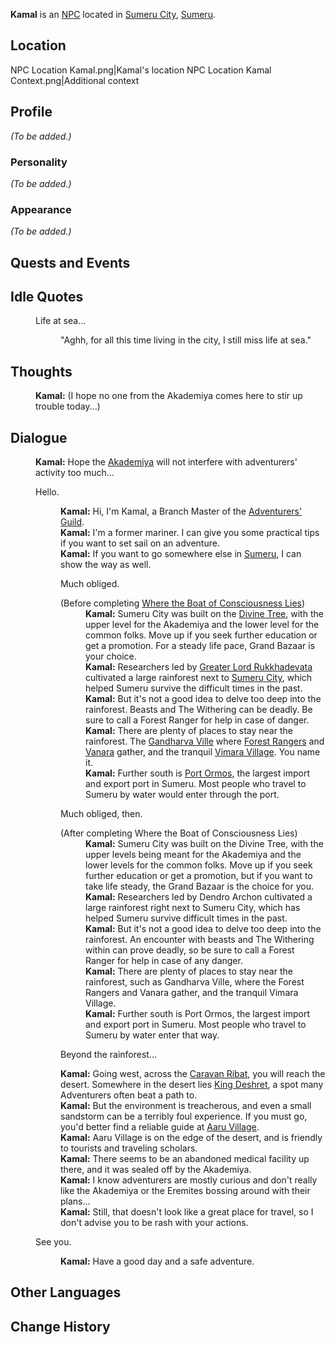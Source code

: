 {{Meta
|missing_NPC_profile  = yes
}}
{{Character Infobox
|type             = NPC
|image            = NPC Kamal.png
|region           = Sumeru
|affiliation      = Adventurers' Guild
|title            = Branch Master, Adventurers' Guild
|ancestry         = <!-- Clan/family -->
|father           = 
|mother           = 
|spouse           = 
|sibling          = 
|child            = 
|relative         = 
|voiceEN          = 
|voiceCN          = 
|voiceJP          = 
|dialoguereward   = 
}}
'''Kamal''' is an [[NPC]] located in [[Sumeru City]], [[Sumeru]].

==Location==
<gallery>
NPC Location Kamal.png|Kamal's location
NPC Location Kamal Context.png|Additional context
</gallery>

==Profile==
''(To be added.)''

===Personality===
''(To be added.)''

===Appearance===
''(To be added.)''

==Quests and Events==
{{Quests and Events}}

==Idle Quotes==
{{Dialogue start}}
: {{DIcon|Idle}} Life at sea...
:: {{A|VO Kamal 01.ogg}} "Aghh, for all this time living in the city, I still miss life at sea."
{{Dialogue end}}

==Thoughts==
{{All Schemes to Know Explanation|name=Kamal}}
:{{A|VO Kamal All Schemes to Know 01.ogg}} '''Kamal:''' (I hope no one from the Akademiya comes here to stir up trouble today...)

==Dialogue==
{{Dialogue start}}
:'''Kamal:''' Hope the [[Akademiya]] will not interfere with adventurers' activity too much...
:{{DIcon}} Hello.
::'''Kamal:''' Hi, I'm Kamal, a Branch Master of the [[Adventurers' Guild]].
::'''Kamal:''' I'm a former mariner. I can give you some practical tips if you want to set sail on an adventure.
::'''Kamal:''' If you want to go somewhere else in [[Sumeru]], I can show the way as well.
::{{DIcon}} Much obliged.
::;(Before completing [[Where the Boat of Consciousness Lies]])
:::'''Kamal:''' Sumeru City was built on the [[Divine Tree]], with the upper level for the Akademiya and the lower level for the common folks. Move up if you seek further education or get a promotion. For a steady life pace, Grand Bazaar is your choice.
:::'''Kamal:''' Researchers led by [[Greater Lord Rukkhadevata]] cultivated a large rainforest next to [[Sumeru City]], which helped Sumeru survive the difficult times in the past.
:::'''Kamal:''' But it's not a good idea to delve too deep into the rainforest. Beasts and The Withering can be deadly. Be sure to call a Forest Ranger for help in case of danger.
:::'''Kamal:''' There are plenty of places to stay near the rainforest. The [[Gandharva Ville]] where [[Forest Rangers]] and [[Vanara]] gather, and the tranquil [[Vimara Village]]. You name it.
:::'''Kamal:''' Further south is [[Port Ormos]], the largest import and export port in Sumeru. Most people who travel to Sumeru by water would enter through the port.
::{{DIcon}} Much obliged, then.
::;(After completing Where the Boat of Consciousness Lies)
:::'''Kamal:''' Sumeru City was built on the Divine Tree, with the upper levels being meant for the Akademiya and the lower levels for the common folks. Move up if you seek further education or get a promotion, but if you want to take life steady, the Grand Bazaar is the choice for you.
:::'''Kamal:''' Researchers led by Dendro Archon cultivated a large rainforest right next to Sumeru City, which has helped Sumeru survive difficult times in the past.
:::'''Kamal:''' But it's not a good idea to delve too deep into the rainforest. An encounter with beasts and The Withering within can prove deadly, so be sure to call a Forest Ranger for help in case of any danger.
:::'''Kamal:''' There are plenty of places to stay near the rainforest, such as Gandharva Ville, where the Forest Rangers and Vanara gather, and the tranquil Vimara Village.
:::'''Kamal:''' Further south is Port Ormos, the largest import and export port in Sumeru. Most people who travel to Sumeru by water enter that way.
::{{DIcon}} Beyond the rainforest...
::'''Kamal:''' Going west, across the [[Caravan Ribat]], you will reach the desert. Somewhere in the desert lies [[Scarlet King|King Deshret]], a spot many Adventurers often beat a path to.
::'''Kamal:''' But the environment is treacherous, and even a small sandstorm can be a terribly foul experience. If you must go, you'd better find a reliable guide at [[Aaru Village]].
::'''Kamal:''' Aaru Village is on the edge of the desert, and is friendly to tourists and traveling scholars.
::'''Kamal:''' There seems to be an abandoned medical facility up there, and it was sealed off by the Akademiya.
::'''Kamal:''' I know adventurers are mostly curious and don't really like the Akademiya or the Eremites bossing around with their plans...
::'''Kamal:''' Still, that doesn't look like a great place for travel, so I don't advise you to be rash with your actions.
:{{DIcon}} See you.
::'''Kamal:''' Have a good day and a safe adventure.
{{Dialogue end}}
<!--
==Event Dialogue==
===Event Name===
{{Dialogue start}}
:'''{{subst:PAGENAME}}:'''
{{Dialogue end}}

==Trivia==
* 
-->
==Other Languages==
{{Other Languages
|default_hidden = 1
|en      = Kamal
|zhs     = 卡玛尔
|zhs_rm  = Kǎmǎ'ěr
|zht     = 卡瑪爾
|zht_rm  = Kǎmǎ'ěr
|ja      = カマル
|ja_rm   = Kamaru
|ko      = 카말
|ko_rm   = Kamal
|es      = Kamal
|fr      = Kamal
|ru      = Камал
|th      = Kamal
|vi      = Kamal
|de      = Kamal
|id      = Kamal
|pt      = Kamal
|tr      = Kamal
|it      = Kamal
}}

==Change History==
{{Change History|3.0}}